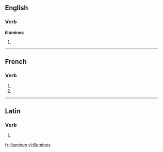 {{also|illuminés}}
==English==

===Verb===
'''illumines'''

# {{third-person singular of|[[illumine]]}}

----

==French==

===Verb===
{{fr-verb-form}}

# {{form of|[[second-person|Second-person]] [[singular]] [[present indicative]]|illumine|lang=French}}
# {{form of|Second-person singular [[present subjunctive]]|illuminer |lang=French}}

----

==Latin==

===Verb===
{{la-verb-form|illūminēs}}

# {{conjugation of|[[illumino#Latin|illūminō]]||2|s|pres|act|sub}}

[[fr:illumines]]
[[vi:illumines]]
